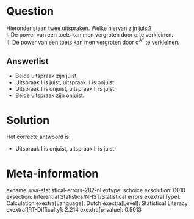 Question
========

Hieronder staan twee uitspraken. Welke hiervan zijn juist?\
I: De power van een toets kan men vergroten door α te verkleinen.\
II: De power van een toets kan men vergroten door σ^Â²^ te verkleinen.


Answerlist
----------

* Beide uitspraak zijn juist.
* Uitspraak I is juist, uitspraak II is onjuist.
* Uitspraak I is onjuist, uitspraak II is juist.
* Beide uitspraak zijn onjuist.

Solution
========

Het correcte antwoord is: 

* Uitspraak I is onjuist, uitspraak II is juist.

Meta-information
================
exname: uva-statistical-errors-282-nl
extype: schoice
exsolution: 0010
exsection: Inferential Statistics/NHST/Statistical errors
exextra[Type]: Calculation
exextra[Language]: Dutch
exextra[Level]: Statistical Literacy
exextra[IRT-Difficulty]: 2.214
exextra[p-value]: 0.5013
